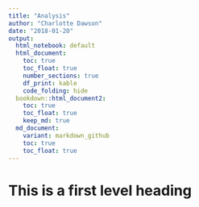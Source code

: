 ```yaml
---
title: "Analysis"
author: "Charlotte Dawson"
date: "2018-01-20"
output:
  html_notebook: default
  html_document:
    toc: true
    toc_float: true
    number_sections: true
    df_print: kable
    code_folding: hide
  bookdown::html_document2:
    toc: true
    toc_float: true
    keep_md: true
  md_document:
    variant: markdown_github
    toc: true
    toc_float: true
---
```


# This is a first level heading




